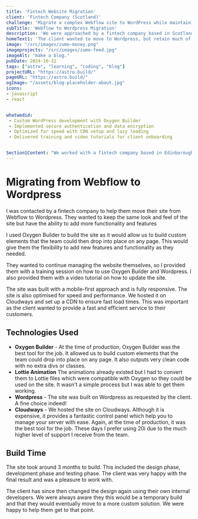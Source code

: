 ```yaml
---
title: 'Fintech Website Migration'
client: 'Fintech Company (Scotland)'
challenge: 'Migrate a complex Webflow site to WordPress while maintaining performance and security'
subTitle: 'Webflow to Wordpress Migration'
description: 'We were approached by a fintech company based in Scotland to migrate an existing site from Webflow to Wordpress and were happy to take on the challenge.'
homeText1: 'The client wanted to move to Wordpress, but retain much of the UX they were already used to. For this reason we decided to build in with Oxygen as it allowed us to build our specific elements that the team could drop into place on any page.'
image: "/src/images/zumo-money.png"
imageprojects: "/src/images/zumo-feed.jpg"
imageAlt: "make a blog."
pubDate: 2024-10-31
tags: ["astro", "learning", "coding", "blog"]
projectURL: "https://astro.build/"
pageURL: "https://astro.build/"
ogImage: "/assets/blog-placeholder-about.jpg"
icons:
- javascript
- react


whatwedid:
 - Custom WordPress development with Oxygen Builder
 - Implemented secure authentication and data encryption
 - Optimized for speed with CDN setup and lazy loading 
 - Delivered training and video tutorials for client onboarding


Section1Content: "We worked with a fintech company based in Edinborough, Scotland. The requirement was to migrate the existing website, content and design from Webflow to Wordpress. The site was built with a mobile-first approach and is fully responsive. The site is also optimised for speed and performance. We hosted it on Cloudways and set up a CDN to ensure fast load times. This was important as the company wanted to provide a fast and efficient service to their customers."
---
```



# Migrating from Webflow to Wordpress

I was contacted by a fintech company to help them move their site from Webflow to Wordpress. They wanted to keep the same look and feel of the site but have the ability to add more functionality and features

I used Oxygen Builder to build the site as it would allow us to build custom elements that the team could then drop into place on any page. This would give them the flexibility to add new features and functionality as they needed.

They wanted to continue managing the website themselves, so I provided them with a training session on how to use Oxygen Builder and Wordpress. I also provided them with a video tutorial on how to update the site.

The site was built with a mobile-first approach and is fully responsive. The site is also optimised for speed and performance. We hosted it on Cloudways and set up a CDN to ensure fast load times. This was important as the client wanted to provide a fast and efficient service to their customers.

## Technologies Used

- **Oxygen Builder** - At the time of production, Oxygen Builder was the best tool for the job. It allowed us to build custom elements that the team could drop into place on any page. It also outputs very clean code with no extra divs or classes. 
- **Lottie Animation** The animations already existed but I had to convert them to Lottie files which were compatible with Oxygen so they could be used on the site. It wasn't a simple process but I was able to get them working.
- **Wordpress** - The site was built on Wordpress as requested by the client. A fine choice indeed!
- **Cloudways** - We hosted the site on Cloudways. Although it is expensive, it provides a fantastic control panel which help you to manage your server with ease. Again, at the time of production, it was the best tool for the job. These days I prefer using 20i due to the much higher level of support I receive from the team.

## Build Time

The site took around 3 months to build. This included the design phase, development phase and testing phase. The client was very happy with the final result and was a pleasure to work with.

The client has since then changed the design again using their own internal developers. We were always aware they this would be a temporary build and that they would eventually move to a more custom solution. We were happy to help them get to that point.

